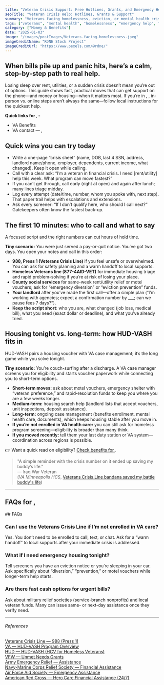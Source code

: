 ```yaml
---
title: "Veteran Crisis Support: Free Hotlines, Grants, and Emergency Help"
seoTitle: "Veteran Crisis Help: Hotlines, Grants & Support"
summary: "Veterans facing homelessness, eviction, or mental health crises can access free support from the VA and partner organizations. Learn about crisis lines, housing grants, and urgent aid."
tags: ["veterans", "mental health", "homelessness", "emergency help", "va support"]
category: ["Money & Benefits"]
date: "2025-01-03"
image: "/images/postImages/Veterans-facing-homelessness.jpeg"
imageCreditName: "RDNE Stock Project"
imageCreditUrl: "https://www.pexels.com/@rdne/"
---
```


## When bills pile up and panic hits, here’s a calm, step-by-step path to real help.

Losing sleep over rent, utilities, or a sudden crisis doesn’t mean you’re out of options. This guide shows fast, practical moves that can get support on the phone—and money or housing—when it matters most. <IfLocation>If you’re in <City/>, <State/>, in-person vs. online steps aren’t always the same—follow local instructions for the quickest help.</IfLocation>

<BenefitsCtaBanner copy="Veterans facing hardship can get emergency help — from crisis hotlines to urgent grants and housing support." />

<IfLocation>
<div className="not-prose my-12 p-4 rounded-xl border-[3px] bg-muted">
  <p className="mb-2"><strong>Quick links for <City/>, <State/>:</strong></p>
  <ul className="list-disc ml-5 space-y-1">
    <li><ResourceLink name="va">VA Benefits</ResourceLink></li>
    <li><ResourceLink name="va" field="contact">VA contact<IfLocation> — <City/>, <State/></IfLocation></ResourceLink></li>
  </ul>
</div>
</IfLocation>

## Quick wins you can try today

- Write a one-page “crisis sheet” (name, DOB, last 4 SSN, address, landlord name/phone, employer, dependents, current income, what changed). Keep it open while calling.
- Call with a clear ask: “I’m a veteran in financial crisis. I need [rent/utility] help this week. What program can move fastest?”
- If you can’t get through, call early (right at open) and again after lunch; many lines triage midday.
- Log every attempt (date/time, number, whom you spoke with, next step). That paper trail helps with escalations and extensions.
- Ask every screener: “If I don’t qualify here, who should I call next?” Gatekeepers often know the fastest back-up.

## The first 10 minutes: who to call and what to say

A focused script and the right numbers can cut hours of hold time.

**Tiny scenario:** You were just served a pay-or-quit notice. You’ve got two days. You open your notes and call in this order:

- **988, Press 1 (Veterans Crisis Line)** if you feel unsafe or overwhelmed. You can ask for safety planning and a warm handoff to local supports.
- **Homeless Veterans line (877-4AID-VET)** for immediate housing triage and rapid problem-solving if you’re at risk of losing your place.
- **County social services** for same-week rent/utility relief or motel vouchers; ask for “emergency diversion” or “eviction prevention” funds.
- **Your landlord** after you’ve made the first call—offer a simple plan (“I’m working with agencies; expect a confirmation number by ___; can we pause fees 7 days?”).
- **Keep the script short:** who you are, what changed (job loss, medical bill), what you need (exact dollar or deadline), and what you’ve already tried.

## Housing tonight vs. long-term: how HUD-VASH fits in

HUD-VASH pairs a housing voucher with VA case management; it’s the long game while you solve tonight.

**Tiny scenario:** You’re couch-surfing after a discharge. A VA case manager screens you for eligibility and starts voucher paperwork while connecting you to short-term options.

- **Short-term moves:** ask about motel vouchers, emergency shelter with “veteran preference,” and rapid-resolution funds to keep you where you are a few weeks longer.
- **Medium-term:** housing search help (landlord lists that accept vouchers, unit inspections, deposit assistance).
- **Long-term:** ongoing case management (benefits enrollment, mental health care, documents), which keeps housing stable after you move in.
- **If you’re not enrolled in VA health care:** you can still ask for homeless program screening—eligibility is broader than many think.
- **If you moved recently:** tell them your last duty station or VA system—coordination across regions is possible.

<IfLocation>
<div className="mt-3">👉 Want a quick read on eligibility? <a href="/tools/check-benefits" className="underline">Check benefits for <City/></a>.</div>
</IfLocation>

> "A simple reminder with the crisis number on it ended up saving my buddy’s life."  
> — Iraq War Veteran  
(*VA Minneapolis HCS*, [Veterans Crisis Line bandana saved my battle buddy's life](https://www.va.gov/minneapolis-health-care/stories/veterans-crisis-line-bandana-saved-my-battle-buddys-life))

---

<IfLocation>
  <h2>FAQs for <City/>, <State/></h2>
  <ResourceLink name="va" field="faqs" />
</IfLocation>

<IfNoLocation>
## FAQs

### Can I use the Veterans Crisis Line if I’m not enrolled in VA care?
Yes. You don’t need to be enrolled to call, text, or chat. Ask for a “warm handoff” to local supports after your immediate crisis is addressed.

### What if I need emergency housing tonight?
Tell screeners you have an eviction notice or you’re sleeping in your car. Ask specifically about “diversion,” “prevention,” or motel vouchers while longer-term help starts.

### Are there fast cash options for urgent bills?
Ask about military relief societies (service-branch nonprofits) and local veteran funds. Many can issue same- or next-day assistance once they verify need.

</IfNoLocation>

---
###### References

<div className="references">
<a href="https://www.veteranscrisisline.net/" target="_blank" rel="noopener noreferrer">Veterans Crisis Line — 988 (Press 1)</a><br />
<a href="https://www.va.gov/homeless/hud-vash.asp" target="_blank" rel="noopener noreferrer">VA — HUD-VASH Program Overview</a><br />
<a href="https://www.hud.gov/helping-americans/housing-choice-vouchers-homeless-veterans" target="_blank" rel="noopener noreferrer">HUD — HUD-VASH (HCV for Homeless Veterans)</a><br />
<a href="https://www.vfw.org/assistance/financial-grants" target="_blank" rel="noopener noreferrer">VFW — Unmet Needs Grants</a><br />
<a href="https://www.armyemergencyrelief.org/assistance/" target="_blank" rel="noopener noreferrer">Army Emergency Relief — Assistance</a><br />
<a href="https://www.nmcrs.org/our-services/financial-assistance-loans-and-grants" target="_blank" rel="noopener noreferrer">Navy-Marine Corps Relief Society — Financial Assistance</a><br />
<a href="https://afas.org/emergency-assistance/" target="_blank" rel="noopener noreferrer">Air Force Aid Society — Emergency Assistance</a><br />
<a href="https://www.redcross.org/get-help/military-families/hero-care-network/financial-assistance.html" target="_blank" rel="noopener noreferrer">American Red Cross — Hero Care Financial Assistance (24/7)</a>
</div>